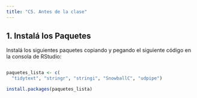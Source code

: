 ```yaml
---
title: "C5. Antes de la clase"
---
```


## **1. Instalá los Paquetes**

Instalá los siguientes paquetes copiando y pegando el siguiente código en la consola de RStudio:

``` r

paquetes_lista <- c(
  "tidytext", "stringr", "stringi", "SnowballC", "udpipe")

install.packages(paquetes_lista)
```
